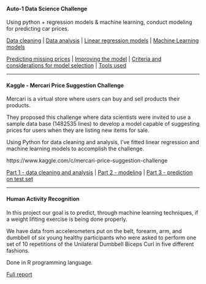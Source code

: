 #### Auto-1 Data Science Challenge

Using python + regression models & machine learning, conduct modeling for predicting car prices.

[Data cleaning](http://nbviewer.jupyter.org/github/erickfis/Challenges/blob/master/auto-1/cleaning.ipynb) |
[Data analysis](http://nbviewer.jupyter.org/github/erickfis/Challenges/blob/master/auto-1/analysis.ipynb) |
[Linear regression models](http://nbviewer.jupyter.org/github/erickfis/Challenges/blob/master/auto-1/linear-regression.ipynb) |
[Machine Learning models](http://nbviewer.jupyter.org/github/erickfis/Challenges/blob/master/auto-1/machine.ipynb)


[Predicting missing prices](http://nbviewer.jupyter.org/github/erickfis/Challenges/blob/master/auto-1/prediction.ipynb) |
[Improving the model](http://nbviewer.jupyter.org/github/erickfis/Challenges/blob/master/auto-1/improving.ipynb) |
[Criteria and considerations for model selection](http://nbviewer.jupyter.org/github/erickfis/Challenges/blob/master/auto-1/criteria.ipynb) |
[Tools used](http://nbviewer.jupyter.org/github/erickfis/Challenges/blob/master/auto-1/tools.ipynb)

***

#### Kaggle - Mercari Price Suggestion Challenge

Mercari is a virtual store where users can buy and sell products their products.

They proposed this challenge where data scientists were invited to use a sample data base (1482535 lines) to develop a model capable of suggesting prices for users when they are listing new items for sale.

Using Python for data cleaning and analysis, I've fitted linear regression and machine learning models to accomplish the challenge.

https://www.kaggle.com/c/mercari-price-suggestion-challenge


[Part 1 - data cleaning and analysis](http://nbviewer.jupyter.org/github/erickfis/Challenges/blob/master/kaggle/mercari/data-cleaning.ipynb) |
[Part 2 - modeling ](http://nbviewer.jupyter.org/github/erickfis/Challenges/blob/master/kaggle/mercari/modeling.ipynb) |
[Part 3 - prediction on test set](http://nbviewer.jupyter.org/github/erickfis/Challenges/blob/master/kaggle/mercari/prediction.ipynb)

***

#### Human Activity Recognition

In this project our goal is to predict, through machine learning techniques, if a weight lifiting exercise is being done properly.

We have data from accelerometers put on the belt, forearm, arm, and dumbbell of six young healthy participants who were asked to perform one set of 10 repetitions of the Unilateral Dumbbell Biceps Curl in five different fashions.

Done in R programming language.

[Full report](https://erickfis.github.io/Machine-Learning-for-human-activity-recognition/)